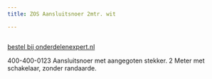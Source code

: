 ```yaml
---
title: ZOS Aansluitsnoer 2mtr. wit

---
```



<Image src={imageProduct} width={imageProduct.width} alt="" />

[bestel bij onderdelenexpert.nl](https://www.onderdelenexpert.nl/zos-aansluitsnoer-2mtr-wit-met-schakelaar-53365)

400-400-0123
Aansluitsnoer met aangegoten stekker.
2 Meter met schakelaar, zonder randaarde.
